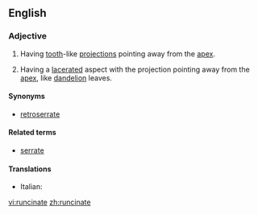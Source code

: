 ==English==

===Adjective===
{{en-adj|-}}

# {{botany|of leaves}} Having [[tooth]]-like [[projection]]s pointing away from the [[apex]].
# {{botany|of leaves}} Having a [[lacerate]]d aspect with the projection pointing away from the [[apex]], like [[dandelion]] leaves.

====Synonyms====
*{{sense|having tooth-like projections}} [[retroserrate]]

====Related terms====
*[[serrate]]

====Translations====
{{top}}
*Italian: {{t-|it|roncinato}}
{{mid}}

{{bottom}}

[[vi:runcinate]]
[[zh:runcinate]]